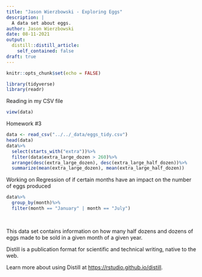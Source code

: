```yaml
---
title: "Jason Wierzbowski - Exploring Eggs"
description: |
  A data set about eggs.
author: Jason Wierzbowski
date: 08-11-2021
output:
  distill::distill_article:
    self_contained: false
draft: true
---
```



```r
knitr::opts_chunk$set(echo = FALSE)

library(tidyverse)
library(readr)

```
Reading in my CSV file
```r
view(data)
```

Homework #3
```r
data <- read_csv("../../_data/eggs_tidy.csv")
head(data)
data%>%
  select(starts_with("extra"))%>%
  filter(data$extra_large_dozen > 260)%>%
  arrange(desc(extra_large_dozen), desc(extra_large_half_dozen))%>%
  summarize(mean(extra_large_dozen), mean(extra_large_half_dozen))

```
Working on Regression of if certain months have an impact on the number of eggs produced
```r
data%>%
  group_by(month)%>%
  filter(month == "January" | month == "July")
  
  
```



This data set contains information on how many half dozens and dozens of eggs made to be sold in a given month of a given year.

Distill is a publication format for scientific and technical writing, native to the web.

Learn more about using Distill at <https://rstudio.github.io/distill>.


